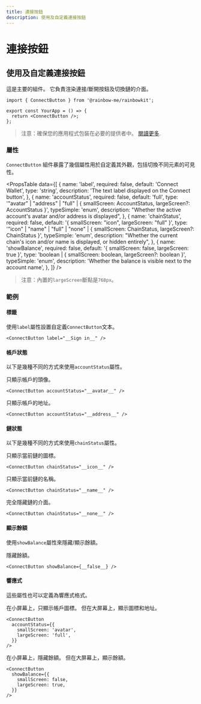 ```yaml
---
title: 連接按鈕
description: 使用及自定義連接按鈕
---
```


# 連接按鈕

## 使用及自定義連接按鈕

這是主要的組件。 它負責渲染連接/斷開按鈕及切換鏈的介面。

```tsx
import { ConnectButton } from '@rainbow-me/rainbowkit';

export const YourApp = () => {
  return <ConnectButton />;
};
```

> 注意：確保您的應用程式包裝在必要的提供者中。 [閱讀更多](/docs/installation#wrap-providers).

### 屬性

`ConnectButton` 組件暴露了幾個屬性用於自定義其外觀，包括切換不同元素的可見性。

<PropsTable
  data={[
    {
      name: 'label',
      required: false,
      default: 'Connect Wallet',
      type: 'string',
      description: 'The text label displayed on the Connect button',
    },
    {
      name: 'accountStatus',
      required: false,
      default: 'full',
      type: '"avatar" | "address" | "full" | { smallScreen: AccountStatus, largeScreen?: AccountStatus }',
      typeSimple: 'enum',
      description:
        "Whether the active account's avatar and/or address is displayed",
    },
    {
      name: 'chainStatus',
      required: false,
      default: '{ smallScreen: "icon", largeScreen: "full" }',
      type: '"icon" | "name" | "full" | "none" | { smallScreen: ChainStatus, largeScreen?: ChainStatus }',
      typeSimple: 'enum',
      description:
        "Whether the current chain's icon and/or name is displayed, or hidden entirely",
    },
    {
      name: 'showBalance',
      required: false,
      default: '{ smallScreen: false, largeScreen: true }',
      type: 'boolean | { smallScreen: boolean, largeScreen?: boolean }',
      typeSimple: 'enum',
      description:
        'Whether the balance is visible next to the account name',
    },
  ]}
/>

> 注意：內置的`largeScreen`斷點是`768px`。

### 範例

#### 標籤

使用`label`屬性設置自定義`ConnectButton`文本。

```tsx
<ConnectButton label="__Sign in__" />
```

#### 帳戶狀態

以下是幾種不同的方式來使用`accountStatus`屬性。

只顯示帳戶的頭像。

```tsx
<ConnectButton accountStatus="__avatar__" />
```

只顯示帳戶的地址。

```tsx
<ConnectButton accountStatus="__address__" />
```

#### 鏈狀態

以下是幾種不同的方式來使用`chainStatus`屬性。

只顯示當前鏈的圖標。

```tsx
<ConnectButton chainStatus="__icon__" />
```

只顯示當前鏈的名稱。

```tsx
<ConnectButton chainStatus="__name__" />
```

完全隱藏鏈的介面。

```tsx
<ConnectButton chainStatus="__none__" />
```

#### 顯示餘額

使用`showBalance`屬性來隱藏/顯示餘額。

隱藏餘額。

```tsx
<ConnectButton showBalance={__false__} />
```

#### 響應式

這些屬性也可以定義為響應式格式。

在小屏幕上，只顯示帳戶圖標。 但在大屏幕上，顯示圖標和地址。

```tsx
<ConnectButton
  accountStatus={{
    smallScreen: 'avatar',
    largeScreen: 'full',
  }}
/>
```

在小屏幕上，隱藏餘額。 但在大屏幕上，顯示餘額。

```tsx
<ConnectButton
  showBalance={{
    smallScreen: false,
    largeScreen: true,
  }}
/>
```
